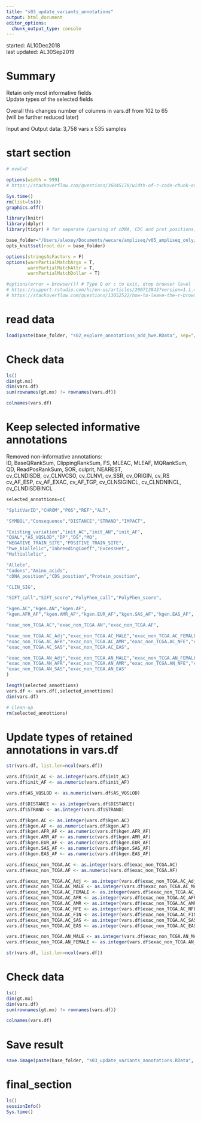 ```yaml
---
title: "s03_update_variants_annotations"
output: html_document
editor_options: 
  chunk_output_type: console
---
```


started: AL10Dec2018  
last updated: AL30Sep2019  

# Summary  

Retain only most informative fields  
Update types of the selected fields  

Overall this changes number of columns in vars.df from 102 to 65  
(will be further reduced later)  

Input and Output data: 3,758 vars x 535 samples  

# start section

<style>
pre {
  overflow-x: auto;
}
pre code {
  word-wrap: normal;
  white-space: pre;
}
</style>

```r

# eval=F

options(width = 999)
# https://stackoverflow.com/questions/36845178/width-of-r-code-chunk-output-in-rmarkdown-files-knitr-ed-to-html

```

```r

Sys.time()
rm(list=ls())
graphics.off()

library(knitr)
library(dplyr)
library(tidyr) # for separate (parsing of cDNA, CDC and prot positions)

base_folder="/Users/alexey/Documents/wecare/ampliseq/v05_ampliseq_only/s08_reshape_variants_annotations"
opts_knit$set(root.dir = base_folder)

options(stringsAsFactors = F)
options(warnPartialMatchArgs = T, 
        warnPartialMatchAttr = T, 
        warnPartialMatchDollar = T)

#options(error = browser()) # Type Q or c to exit, drop browser level
# https://support.rstudio.com/hc/en-us/articles/200713843?version=1.1.456&mode=desktop
# https://stackoverflow.com/questions/13052522/how-to-leave-the-r-browser-mode-in-the-console-window/13052588 

```

# read data

```r

load(paste(base_folder, "s02_explore_annotations_add_hwe.RData", sep="/"))

```

# Check data

```r

ls()
dim(gt.mx)
dim(vars.df)
sum(rownames(gt.mx) != rownames(vars.df))

colnames(vars.df)

```

# Keep selected informative annotations  

Removed non-informative annotations:  
ID, BaseQRankSum, ClippingRankSum, FS, MLEAC, MLEAF, MQRankSum,  
QD, ReadPosRankSum, SOR, culprit, NEAREST,  
cv_CLNDISDB, cv_CLNVCSO, cv_CLNVI, cv_SSR, cv_ORIGIN, cv_RS  
cv_AF_ESP, cv_AF_EXAC, cv_AF_TGP, cv_CLNSIGINCL, cv_CLNDNINCL, cv_CLNDISDBINCL

```r

selected_annottions=c(

"SplitVarID","CHROM","POS","REF","ALT",

"SYMBOL","Consequence","DISTANCE","STRAND","IMPACT",

"Existing_variation","init_AC","init_AN","init_AF",
"QUAL","AS_VQSLOD","DP","DS","MQ",
"NEGATIVE_TRAIN_SITE","POSITIVE_TRAIN_SITE",
"hwe_biallelic","InbreedingCoeff","ExcessHet",
"Multiallelic",

"Allele",
"Codons","Amino_acids",
"cDNA_position","CDS_position","Protein_position",

"CLIN_SIG",

"SIFT_call","SIFT_score","PolyPhen_call","PolyPhen_score",

"kgen.AC","kgen.AN","kgen.AF",
"kgen.AFR_AF","kgen.AMR_AF","kgen.EUR_AF","kgen.SAS_AF","kgen.EAS_AF",

"exac_non_TCGA.AC","exac_non_TCGA.AN","exac_non_TCGA.AF",

"exac_non_TCGA.AC_Adj","exac_non_TCGA.AC_MALE","exac_non_TCGA.AC_FEMALE",
"exac_non_TCGA.AC_AFR","exac_non_TCGA.AC_AMR","exac_non_TCGA.AC_NFE","exac_non_TCGA.AC_FIN",
"exac_non_TCGA.AC_SAS","exac_non_TCGA.AC_EAS",

"exac_non_TCGA.AN_Adj","exac_non_TCGA.AN_MALE","exac_non_TCGA.AN_FEMALE",
"exac_non_TCGA.AN_AFR","exac_non_TCGA.AN_AMR","exac_non_TCGA.AN_NFE","exac_non_TCGA.AN_FIN",
"exac_non_TCGA.AN_SAS","exac_non_TCGA.AN_EAS"
)

length(selected_annottions)
vars.df <- vars.df[,selected_annottions]
dim(vars.df)

# Clean-up
rm(selected_annottions)

```

# Update types of retained annotations in vars.df  

```r

str(vars.df, list.len=ncol(vars.df))

vars.df$init_AC <- as.integer(vars.df$init_AC)
vars.df$init_AF <- as.numeric(vars.df$init_AF)

vars.df$AS_VQSLOD <- as.numeric(vars.df$AS_VQSLOD)

vars.df$DISTANCE <- as.integer(vars.df$DISTANCE)
vars.df$STRAND <- as.integer(vars.df$STRAND)

vars.df$kgen.AC <- as.integer(vars.df$kgen.AC)
vars.df$kgen.AF <- as.numeric(vars.df$kgen.AF)
vars.df$kgen.AFR_AF <- as.numeric(vars.df$kgen.AFR_AF)
vars.df$kgen.AMR_AF <- as.numeric(vars.df$kgen.AMR_AF)
vars.df$kgen.EUR_AF <- as.numeric(vars.df$kgen.EUR_AF)
vars.df$kgen.SAS_AF <- as.numeric(vars.df$kgen.SAS_AF)
vars.df$kgen.EAS_AF <- as.numeric(vars.df$kgen.EAS_AF)

vars.df$exac_non_TCGA.AC <- as.integer(vars.df$exac_non_TCGA.AC)
vars.df$exac_non_TCGA.AF <- as.numeric(vars.df$exac_non_TCGA.AF)

vars.df$exac_non_TCGA.AC_Adj <- as.integer(vars.df$exac_non_TCGA.AC_Adj)
vars.df$exac_non_TCGA.AC_MALE <- as.integer(vars.df$exac_non_TCGA.AC_MALE)
vars.df$exac_non_TCGA.AC_FEMALE <- as.integer(vars.df$exac_non_TCGA.AC_FEMALE)
vars.df$exac_non_TCGA.AC_AFR <- as.integer(vars.df$exac_non_TCGA.AC_AFR)
vars.df$exac_non_TCGA.AC_AMR <- as.integer(vars.df$exac_non_TCGA.AC_AMR)
vars.df$exac_non_TCGA.AC_NFE <- as.integer(vars.df$exac_non_TCGA.AC_NFE)
vars.df$exac_non_TCGA.AC_FIN <- as.integer(vars.df$exac_non_TCGA.AC_FIN)
vars.df$exac_non_TCGA.AC_SAS <- as.integer(vars.df$exac_non_TCGA.AC_SAS)
vars.df$exac_non_TCGA.AC_EAS <- as.integer(vars.df$exac_non_TCGA.AC_EAS)

vars.df$exac_non_TCGA.AN_MALE <- as.integer(vars.df$exac_non_TCGA.AN_MALE)
vars.df$exac_non_TCGA.AN_FEMALE <- as.integer(vars.df$exac_non_TCGA.AN_FEMALE)

str(vars.df, list.len=ncol(vars.df))

```

# Check data

```r

ls()
dim(gt.mx)
dim(vars.df)
sum(rownames(gt.mx) != rownames(vars.df))

colnames(vars.df)

```

# Save result

```r

save.image(paste(base_folder, "s03_update_variants_annotations.RData", sep="/"))

```

# final_section

```r

ls()
sessionInfo()
Sys.time()

```
